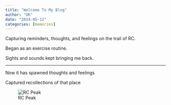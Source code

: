 ---
title: "Welcome To My Blog"
author: "DK"
date: "2024-05-12"
categories: [memories]
---

Capturing reminders, thoughts, and feelings on the trail of RC.

Began as an exercise routine.

Sights and sounds kept bringing me back.

---

Now it has spawned thoughts and feelings

Captured recollections of that place

![RC Peak](images/20240407_092834-01.jpeg){#fig-20240407A}
